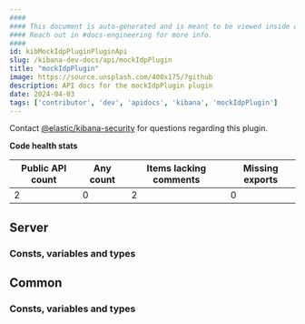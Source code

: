 ```yaml
---
####
#### This document is auto-generated and is meant to be viewed inside our experimental, new docs system.
#### Reach out in #docs-engineering for more info.
####
id: kibMockIdpPluginPluginApi
slug: /kibana-dev-docs/api/mockIdpPlugin
title: "mockIdpPlugin"
image: https://source.unsplash.com/400x175/?github
description: API docs for the mockIdpPlugin plugin
date: 2024-04-03
tags: ['contributor', 'dev', 'apidocs', 'kibana', 'mockIdpPlugin']
---
```




Contact [@elastic/kibana-security](https://github.com/orgs/elastic/teams/kibana-security) for questions regarding this plugin.

**Code health stats**

| Public API count  | Any count | Items lacking comments | Missing exports |
|-------------------|-----------|------------------------|-----------------|
| 2 | 0 | 2 | 0 |

## Server

### Consts, variables and types
<DocDefinitionList data={mockIdpPluginObj.server.misc}/>

## Common

### Consts, variables and types
<DocDefinitionList data={mockIdpPluginObj.common.misc}/>


